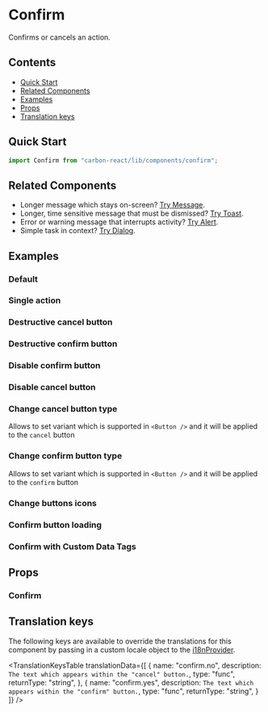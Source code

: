 


<Meta of={ConfirmStories} />

# Confirm

Confirms or cancels an action.

## Contents

- [Quick Start](#quick-start)
- [Related Components](#related-components)
- [Examples](#examples)
- [Props](#props)
- [Translation keys](#translation-keys)

## Quick Start

```javascript
import Confirm from "carbon-react/lib/components/confirm";
```

## Related Components

- Longer message which stays on-screen? [Try Message](../?path=/docs/message--docs).
- Longer, time sensitive message that must be dismissed? [Try Toast](../?path=/docs/toast--docs).
- Error or warning message that interrupts activity? [Try Alert](../?path=/docs/alert--docs).
- Simple task in context? [Try Dialog](../?path=/docs/dialog--docs).

## Examples

### Default

<Canvas of={ConfirmStories.Default} />

### Single action

<Canvas of={ConfirmStories.SingleAction} />

### Destructive cancel button

<Canvas of={ConfirmStories.CancelButtonDestructive} />

### Destructive confirm button

<Canvas of={ConfirmStories.ConfirmButtonDestructive} />

### Disable confirm button

<Canvas of={ConfirmStories.DisableConfirm} />

### Disable cancel button

<Canvas of={ConfirmStories.DisableCancel} />

### Change cancel button type

Allows to set variant which is supported in `<Button />` and it will be applied to the `cancel` button

<Canvas of={ConfirmStories.CancelButtonType} />

### Change confirm button type

Allows to set variant which is supported in `<Button />` and it will be applied to the `confirm` button

<Canvas of={ConfirmStories.ConfirmButtonType} />

### Change buttons icons

<Canvas of={ConfirmStories.ButtonsIcons} />

### Confirm button loading

<Canvas of={ConfirmStories.IsLoadingConfirm} />

### Confirm with Custom Data Tags

<Canvas of={ConfirmStories.DefaultWithCustomDataTags} />

## Props

### Confirm

<ArgTypes of={ConfirmStories} />

## Translation keys

The following keys are available to override the translations for this component by passing in a custom locale object to the
[i18nProvider](../?path=/docs/documentation-i18n--docs).

<TranslationKeysTable
  translationData={[
    {
      name: "confirm.no",
      description:
        `The text which appears within the "cancel" button.`,
      type: "func",
      returnType: "string",
    },
    {
      name: "confirm.yes",
      description:
        `The text which appears within the "confirm" button.`,
      type: "func",
      returnType: "string",
    }
  ]}
/>

